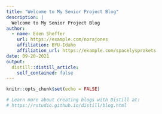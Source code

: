 ```yaml
---
title: "Welcome to My Senior Project Blog"
description: |
  Welcome to My Senior Project Blog
author:
  - name: Eden Sheffer 
    url: https://example.com/norajones
    affiliation: BYU-Idaho
    affiliation_url: https://example.com/spacelysprokets
date: 09-20-2021
output:
  distill::distill_article:
    self_contained: false
---
```


```r
knitr::opts_chunk$set(echo = FALSE)

# Learn more about creating blogs with Distill at:
# https://rstudio.github.io/distill/blog.html

```



